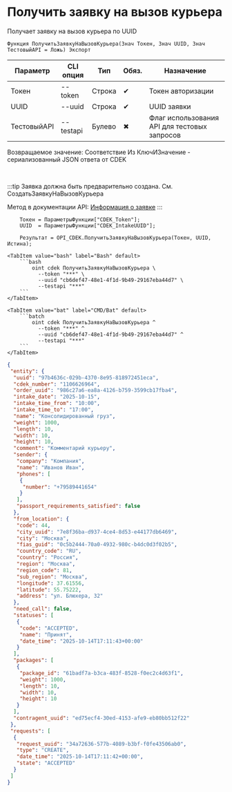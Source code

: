 ﻿---
sidebar_position: 3
description: Получить заявку на вызов курьера и другие функции для работы с CDEK в Открытом пакете интеграций - бесплатной open-source библиотеке интеграций для 1С:Предприятие 8, OneScript и CLI
keywords: [1C, 1С, 1С:Предприятие, 1С:Предприятие 8.3, API, Интеграция, Сервисы, Обмен, OneScript, CLI, CDEK]
---


# Получить заявку на вызов курьера
 Получает заявку на вызов курьера по UUID



`Функция ПолучитьЗаявкуНаВызовКурьера(Знач Токен, Знач UUID, Знач ТестовыйAPI = Ложь) Экспорт`

  | Параметр | CLI опция | Тип | Обяз. | Назначение |
  |-|-|-|-|-|
  | Токен | --token | Строка | &#x2714; | Токен авторизации |
  | UUID | --uuid | Строка | &#x2714; | UUID заявки |
  | ТестовыйAPI | --testapi | Булево | &#x2716; | Флаг использования API для тестовых запросов |

  
  Возвращаемое значение:   Соответствие Из КлючИЗначение - сериализованный JSON ответа от CDEK

<br/>

:::tip
Заявка должна быть предварительно создана. См. СоздатьЗаявкуНаВызовКурьера

Метод в документации API: [Информация о заявке](https://api-docs.cdek.ru/29948360.html)
:::
<br/>


```bsl title="Пример использования для 1С:Предприятие/OneScript"
    Токен = ПараметрыФункции["CDEK_Token"];
    UUID  = ПараметрыФункции["CDEK_IntakeUUID"];

    Результат = OPI_CDEK.ПолучитьЗаявкуНаВызовКурьера(Токен, UUID, Истина);
```
    

 <Tabs>
  
    <TabItem value="bash" label="Bash" default>
        ```bash
            oint cdek ПолучитьЗаявкуНаВызовКурьера \
              --token "***" \
              --uuid "cb6def47-48e1-4f1d-9b49-29167eba44d7" \
              --testapi "***"
        ```
    </TabItem>
  
    <TabItem value="bat" label="CMD/Bat" default>
        ```batch
            oint cdek ПолучитьЗаявкуНаВызовКурьера ^
              --token "***" ^
              --uuid "cb6def47-48e1-4f1d-9b49-29167eba44d7" ^
              --testapi "***"
        ```
    </TabItem>
</Tabs>


```json title="Результат"
{
 "entity": {
  "uuid": "97b4636c-029b-4370-8e95-818972451eca",
  "cdek_number": "1106626964",
  "order_uuid": "986c27a6-ea8a-4126-b759-3599cb17fba4",
  "intake_date": "2025-10-15",
  "intake_time_from": "10:00",
  "intake_time_to": "17:00",
  "name": "Консолидированный груз",
  "weight": 1000,
  "length": 10,
  "width": 10,
  "height": 10,
  "comment": "Комментарий курьеру",
  "sender": {
   "company": "Компания",
   "name": "Иванов Иван",
   "phones": [
    {
     "number": "+79589441654"
    }
   ],
   "passport_requirements_satisfied": false
  },
  "from_location": {
   "code": 44,
   "city_uuid": "7e8f36ba-d937-4ce4-8d53-e44177db6469",
   "city": "Москва",
   "fias_guid": "0c5b2444-70a0-4932-980c-b4dc0d3f02b5",
   "country_code": "RU",
   "country": "Россия",
   "region": "Москва",
   "region_code": 81,
   "sub_region": "Москва",
   "longitude": 37.61556,
   "latitude": 55.75222,
   "address": "ул. Блюхера, 32"
  },
  "need_call": false,
  "statuses": [
   {
    "code": "ACCEPTED",
    "name": "Принят",
    "date_time": "2025-10-14T17:11:43+00:00"
   }
  ],
  "packages": [
   {
    "package_id": "61badf7a-b3ca-483f-8528-f0ec2c4d63f1",
    "weight": 1000,
    "length": 10,
    "width": 10,
    "height": 10
   }
  ],
  "contragent_uuid": "ed75ecf4-30ed-4153-afe9-eb80bb512f22"
 },
 "requests": [
  {
   "request_uuid": "34a72636-577b-4089-b3bf-f0fe43506ab0",
   "type": "CREATE",
   "date_time": "2025-10-14T17:11:42+00:00",
   "state": "ACCEPTED"
  }
 ]
}
```
